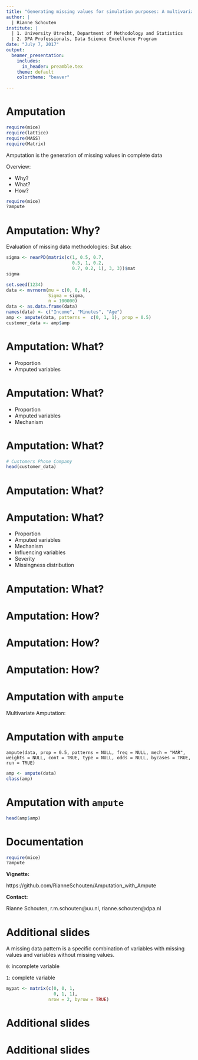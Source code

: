 ```yaml
---
title: "Generating missing values for simulation purposes: A multivariate amputation approach"
author: |
  | Rianne Schouten
institute: |
  | 1. University Utrecht, Department of Methodology and Statistics
  | 2. DPA Professionals, Data Science Excellence Program
date: "July 7, 2017"
output:
  beamer_presentation: 
    includes:
      in_header: preamble.tex
    theme: default
    colortheme: "beaver"

---
```


# Amputation

```r
require(mice)
require(lattice)
require(MASS)
require(Matrix)
```

Amputation is the generation of missing values in complete data 

Overview:

- Why? 
- What? 
- How? 

```r
require(mice)
?ampute
```

# Amputation: Why? 

Evaluation of missing data methodologies:
\begin{enumerate}
\item Simulate complete data set
\item Generate missing values
\item Deal with missing data with new method
\item Compare statistical inferences 
\end{enumerate}

But also:
\begin{itemize}
\item Planned missing data survey designs
\item Investigate measurement errors
\item See effect missing data on your analyses
\end{itemize}

```r
sigma <- nearPD(matrix(c(1, 0.5, 0.7, 
                         0.5, 1, 0.2,
                         0.7, 0.2, 1), 3, 3))$mat
sigma

set.seed(1234)
data <- mvrnorm(mu = c(0, 0, 0), 
                Sigma = sigma, 
                n = 100000)
data <- as.data.frame(data)
names(data) <- c("Income", "Minutes", "Age")
amp <- ampute(data, patterns =  c(0, 1, 1), prop = 0.5)
customer_data <- amp$amp
```

# Amputation: What? 

- Proportion
- Amputed variables

# Amputation: What? 

- Proportion
- Amputed variables
- Mechanism

\vspace{-1cm}

\begin{columns}
\begin{column}{0.5\textwidth}
\begin{align*}
\text{MCAR} &: \text{Mis not related to X or Y at all} \\
\text{MAR} &: \text{Mis related to X but not to Y} \\
\text{MNAR} &: \text{Mis related to Y}\\
\end{align*}
\end{column}

\begin{column}{0.48\textwidth}
\begin{figure}
  \includegraphics[height=60mm]{SUA.pdf}
\end{figure}
\end{column}
\end{columns}

# Amputation: What? 

```r
# Customers Phone Company
head(customer_data)
```

# Amputation: What? 

\begin{figure}
\centering
  \includegraphics[width=110mm]{hists_2.pdf}
\end{figure}

\vspace{-1cm}

\begin{align*}
\text{MCAR} &: Pr(Income = missing) = 0.5 \\
\text{MAR} &: Pr(Income = missing) = Age \\
\text{MNAR} &: Pr(Income = missing) = Income \\
\end{align*} 

# Amputation: What? 

- Proportion
- Amputed variables
- Mechanism
- Influencing variables
- Severity
- Missingness distribution

# Amputation: What? 

\begin{figure}
  \includegraphics[width=100mm, height=60mm]{types.pdf}
\end{figure}

# Amputation: How? 

\begin{columns}

\begin{column}{0.3\textwidth}
\begin{enumerate}
\item $Y_1$
\end{enumerate}
\end{column}

\begin{column}{0.48\textwidth}
\begin{figure}
  \includegraphics[height=60mm]{SUA_1.pdf}
\end{figure}
\end{column}

\end{columns}

# Amputation: How? 

\begin{columns}

\begin{column}{0.3\textwidth}
\begin{enumerate}
\item $Y_1$
\item $Y_2$
\end{enumerate}
\end{column}

\begin{column}{0.48\textwidth}
\begin{figure}
  \includegraphics[height=60mm]{SUA_2.pdf}
\end{figure}
\end{column}

\end{columns}

# Amputation: How? 

\begin{columns}

\begin{column}{0.3\textwidth}
\begin{enumerate}
\item $Y_1$
\item $Y_2$
\item $\dots$
\item $Y_l$
\end{enumerate}
\end{column}

\begin{column}{0.48\textwidth}
\begin{figure}
  \includegraphics[height=60mm]{SUA.pdf}
\end{figure}
\end{column}

\end{columns}

# Amputation with `ampute` 

Multivariate Amputation:
\vspace{-5mm}
\begin{figure}
  \includegraphics[height=60mm]{Scheme_large.pdf}
\end{figure}

# Amputation with `ampute` 

`
ampute(data, prop = 0.5, patterns = NULL, freq = NULL, mech = "MAR", weights = NULL, cont = TRUE, type = NULL, odds = NULL, bycases = TRUE, run = TRUE)
`

```r
amp <- ampute(data)
class(amp)
```

# Amputation with `ampute` 

```r
head(amp$amp)
```

# Documentation

```r
require(mice)
?ampute
```
\small

**Vignette:**

https://github.com/RianneSchouten/Amputation_with_Ampute

\vspace{5mm}
**Contact:**

Rianne Schouten, r.m.schouten\@uu.nl, rianne.schouten\@dpa.nl

\begin{figure}
\includegraphics[width=3cm]{uu_logo}\hspace*{2mm}
\includegraphics[width=3cm]{dpa_logo}
\end{figure}

# Additional slides

A missing data pattern is a specific combination of variables with missing values and variables without missing values. 

`0`: incomplete variable

`1`: complete variable

```r
mypat <- matrix(c(0, 0, 1,
                  0, 1, 1), 
                nrow = 2, byrow = TRUE)
```

# Additional slides

\begin{figure}
  \includegraphics[width=100mm, height=60mm]{types_shifted.pdf}
\end{figure}

# Additional slides

\begin{figure}
  \includegraphics[height=25mm]{Table.pdf}
\end{figure}

